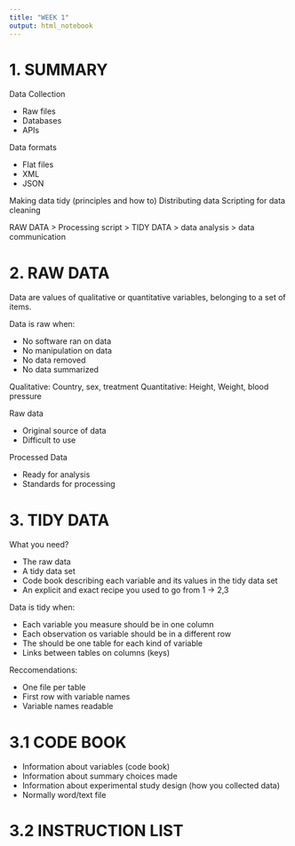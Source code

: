 ```yaml
---
title: "WEEK 1"
output: html_notebook
---
```


# 1. SUMMARY 
Data Collection

- Raw files
- Databases
- APIs

Data formats

- Flat files
- XML
- JSON

Making data tidy (principles and how to)
Distributing data
Scripting for data cleaning

RAW DATA > Processing script > TIDY DATA > data analysis > data communication

# 2. RAW DATA

Data are values of qualitative or quantitative variables, belonging to a set of items.

Data is raw when:

- No software ran on data
- No manipulation on data
- No data removed
- No data summarized

Qualitative: Country, sex, treatment
Quantitative: Height, Weight, blood pressure

Raw data

- Original source of data
- Difficult to use

Processed Data

- Ready for analysis
- Standards for processing

# 3. TIDY DATA

What you need?

- The raw data
- A tidy data set
- Code book describing each variable and its values in the tidy data set
- An explicit and exact recipe you used to go from 1 -> 2,3

Data is tidy when:

- Each variable you measure should be in one column
- Each observation os variable should be in a different row
- The should be one table for each kind of variable
- Links between tables on columns (keys)

Reccomendations:

- One file per table
- First row with variable names
- Variable names readable

# 3.1 CODE BOOK

- Information about variables (code book)
- Information about summary choices made
- Information about experimental study design (how you collected data)
- Normally word/text file

# 3.2 INSTRUCTION LIST


